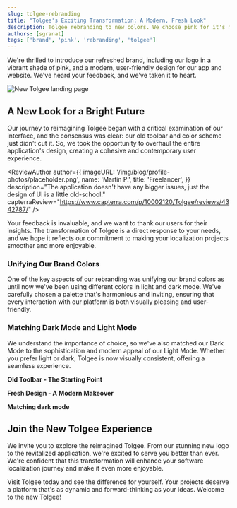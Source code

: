 ```yaml
---
slug: tolgee-rebranding
title: "Tolgee's Exciting Transformation: A Modern, Fresh Look"
description: Tolgee rebranding to new colors. We choose pink for it's modern and vibrant tone.
authors: [sgranat]
tags: ['brand', 'pink', 'rebranding', 'tolgee']
---
```



We're thrilled to introduce our refreshed brand, including our logo in a vibrant shade of pink, and a modern, user-friendly design for our app and website. We've heard your feedback, and we've taken it to heart.

![New Tolgee landing page](/img/blog/rebranding/tolgee-landing-page.png)


<!-- truncate-->

## A New Look for a Bright Future

Our journey to reimagining Tolgee began with a critical examination of our interface, and the consensus was clear: our old toolbar and color scheme just didn't cut it. So, we took the opportunity to overhaul the entire application's design, creating a cohesive and contemporary user experience.

<ReviewAuthor
  author={{
    imageURL: '/img/blog/profile-photos/placeholder.png',
    name: 'Martin P.',
    title: 'Freelancer',
  }}
  description="The application doesn't have any bigger issues, just the design of UI is a little old-school."
  capterraReview="https://www.capterra.com/p/10002120/Tolgee/reviews/4342787/"
/>  

Your feedback is invaluable, and we want to thank our users for their insights. The transformation of Tolgee is a direct response to your needs, and we hope it reflects our commitment to making your localization projects smoother and more enjoyable.

### Unifying Our Brand Colors

One of the key aspects of our rebranding was unifying our brand colors as until now we've been using different colors in light and dark mode. We've carefully chosen a palette that's harmonious and inviting, ensuring that every interaction with our platform is both visually pleasing and user-friendly.

### Matching Dark Mode and Light Mode

We understand the importance of choice, so we've also matched our Dark Mode to the sophistication and modern appeal of our Light Mode. Whether you prefer light or dark, Tolgee is now visually consistent, offering a seamless experience.


**Old Toolbar - The Starting Point**
<ScreenshotWrapper src="/img/blog/rebranding/tolgee-old.png" alt="Tolgee old look" />

**Fresh Design - A Modern Makeover**
<ScreenshotWrapper src="/img/blog/rebranding/tolgee-new.png" alt="Tolgee new look" />

**Matching dark mode**
<ScreenshotWrapper src="/img/blog/rebranding/tolgee-new-dark.png" alt="Tolgee dark mode" />

## Join the New Tolgee Experience

We invite you to explore the reimagined Tolgee. From our stunning new logo to the revitalized application, we're excited to serve you better than ever. We're confident that this transformation will enhance your software localization journey and make it even more enjoyable.

Visit Tolgee today and see the difference for yourself. Your projects deserve a platform that's as dynamic and forward-thinking as your ideas. Welcome to the new Tolgee!
